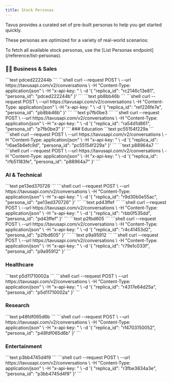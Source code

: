 ```yaml
---
title: Stock Personas
---
```

Tavus provides a curated set of pre-built personas to help you get started quickly.

These personas are optimized for a variety of real-world scenarios:

<Note>
To fetch all available stock personas, use the [List Personas endpoint](/reference/list-personas).
</Note>


### 🧑‍💼 Business & Sales
<CardGroup cols={2}>

<Card title="Sales Coach" icon="user">
  ```text
  pdced222244b
  ```
  <Accordion title="Create Conversation">
  ```shell
    curl --request POST \
    --url https://tavusapi.com/v2/conversations \
    -H "Content-Type: application/json" \
    -H "x-api-key: <api-key>" \
    -d '{
        "replica_id": "rc2146c13e81",
        "persona_id": "pdced222244b"
    }'
  ```
  </Accordion>
</Card>

<Card title="Sales Agent at Tavus" icon="briefcase">
  ```text
  pb8bb46b
  ```
  <Accordion title="Create Conversation">
  ```shell
    curl --request POST \
    --url https://tavusapi.com/v2/conversations \
    -H "Content-Type: application/json" \
    -H "x-api-key: <api-key>" \
    -d '{
        "replica_id": "ref226fe7e",
        "persona_id": "pb8bb46b"
    }'
  ```
  </Accordion>
</Card>

<Card title="Corporate Trainer" icon="briefcase">
  ```text
  p7fb0be3
  ```
  <Accordion title="Create Conversation">
  ```shell
    curl --request POST \
    --url https://tavusapi.com/v2/conversations \
    -H "Content-Type: application/json" \
    -H "x-api-key: <api-key>" \
    -d '{
        "replica_id": "ra54d1d861",
        "persona_id": "p7fb0be3"
    }'
  ```
  </Accordion>
</Card>

</CardGroup>
### Education
<CardGroup cols={2}>
<Card title="History Teacher" icon="book">
  ```text
  pc55154f229a
  ```
  <Accordion title="Create Conversation">
  ```shell
    curl --request POST \
    --url https://tavusapi.com/v2/conversations \
    -H "Content-Type: application/json" \
    -H "x-api-key: <api-key>" \
    -d '{
        "replica_id": "r6ae5b6efc9d",
        "persona_id": "pc55154f229a"
    }'
  ```
  </Accordion>
</Card>
<Card title="College Tutor" icon="graduation-cap">
  ```text
  p88964a7
  ```
  <Accordion title="Create Conversation">
  ```shell
    curl --request POST \
    --url https://tavusapi.com/v2/conversations \
    -H "Content-Type: application/json" \
    -H "x-api-key: <api-key>" \
    -d '{
        "replica_id": "rfb51183fe",
        "persona_id": "p88964a7"
    }'
  ```
  </Accordion>
</Card>
</CardGroup>

### AI & Technical
<CardGroup cols={2}>
<Card title="AI Interviewer" icon="headset">
  ```text
  pe13ed370726
  ```
  <Accordion title="Create Conversation">
  ```shell
    curl --request POST \
    --url https://tavusapi.com/v2/conversations \
    -H "Content-Type: application/json" \
    -H "x-api-key: <api-key>" \
    -d '{
        "replica_id": "r9d30b0e55ac",
        "persona_id": "pe13ed370726"
    }'
  ```
  </Accordion>
</Card>
<Card title="Technical Co Pilot" icon="code">
  ```text
  pd43ffef
  ```
  <Accordion title="Create Conversation">
  ```shell
    curl --request POST \
    --url https://tavusapi.com/v2/conversations \
    -H "Content-Type: application/json" \
    -H "x-api-key: <api-key>" \
    -d '{
        "replica_id": "rbb0f535dd",
        "persona_id": "pd43ffef"
    }'
  ```
  </Accordion>
</Card>
<Card title="Tavus' Personal AI" icon="robot">
  ```text
  p2fbd605
  ```
  <Accordion title="Create Conversation">
  ```shell
    curl --request POST \
    --url https://tavusapi.com/v2/conversations \
    -H "Content-Type: application/json" \
    -H "x-api-key: <api-key>" \
    -d '{
        "replica_id": "r4c41453d2",
        "persona_id": "p2fbd605"
    }'
  ```
  </Accordion>
</Card>

<Card title="Demo Persona" icon="users">
  ```text
  p9a95912
  ```
  <Accordion title="Create Conversation">
  ```shell
    curl --request POST \
    --url https://tavusapi.com/v2/conversations \
    -H "Content-Type: application/json" \
    -H "x-api-key: <api-key>" \
    -d '{
        "replica_id": "r79e1c033f",
        "persona_id": "p9a95912"
    }'
  ```
  </Accordion>
</Card>
</CardGroup>


### Healthcare
<Card title="Healthcare Intake Assistant" icon="stethoscope">
  ```text
  p5d11710002a
  ```
  <Accordion title="Create Conversation">
  ```shell
    curl --request POST \
    --url https://tavusapi.com/v2/conversations \
    -H "Content-Type: application/json" \
    -H "x-api-key: <api-key>" \
    -d '{
        "replica_id": "r4317e64d25a",
        "persona_id": "p5d11710002a"
    }'
  ```
  </Accordion>
</Card>

### Research
<Card title="Tavus Researcher" icon="flask">
  ```text
  p48fdf065d6b
  ```
  <Accordion title="Create Conversation">
  ```shell
    curl --request POST \
    --url https://tavusapi.com/v2/conversations \
    -H "Content-Type: application/json" \
    -H "x-api-key: <api-key>" \
    -d '{
        "replica_id": "rf4703150052",
        "persona_id": "p48fdf065d6b"
    }'
  ```
  </Accordion>
</Card>

### Entertainment
<Card title="Santa" icon="gift">
  ```text
  p3bb4745d4f9
  ```
  <Accordion title="Create Conversation">
  ```shell
    curl --request POST \
    --url https://tavusapi.com/v2/conversations \
    -H "Content-Type: application/json" \
    -H "x-api-key: <api-key>" \
    -d '{
        "replica_id": "r3fbe3834a3e",
        "persona_id": "p3bb4745d4f9"
    }'
  ```
  </Accordion>
</Card>




